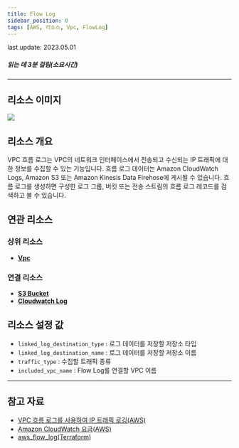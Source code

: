```yaml
---
title: Flow Log
sidebar_position: 0
tags: [AWS, 리소스, Vpc, FlowLog]
---
```



<span className="theme-doc-version-badge badge badge--secondary">
    last update: 2023.05.01
</span>

##### 읽는 데 3분 걸림(소요시간)

---

## 리소스 이미지

<img src={icon} />

## 리소스 개요

VPC 흐름 로그는 VPC의 네트워크 인터페이스에서 전송되고 수신되는 IP 트래픽에 대한 정보를 수집할 수 있는 기능입니다. 흐름 로그 데이터는 Amazon CloudWatch Logs, Amazon S3 또는 Amazon Kinesis Data Firehose에 게시될 수 있습니다. 흐름 로그를 생성하면 구성한 로그 그룹, 버킷 또는 전송 스트림의 흐름 로그 레코드를 검색하고 볼 수 있습니다.

## 연관 리소스

### 상위 리소스

-   [**Vpc**](https://docs.cstudio.app/docs/resource/aws/Vpc/)

### 연결 리소스

-   [**S3 Bucket**](https://docs.cstudio.app/docs/resource/aws/S3/S3Bucket)
-   [**Cloudwatch Log**](https://docs.cstudio.app/docs/resource/aws/Cloudwatch/Log)

## 리소스 설정 값

-   `linked_log_destination_type` : 로그 데이터를 저장할 저장소 타입
-   `linked_log_destination_name` : 로그 데이터를 저장할 저장소 이름
-   `traffic_type` : 수집할 트래픽 종류
-   `included_vpc_name` : Flow Log를 연결할 VPC 이름

---

## 참고 자료

-   [VPC 흐름 로그를 사용하여 IP 트래픽 로깅(AWS)](https://docs.aws.amazon.com/ko_kr/vpc/latest/userguide/flow-logs.html)
-   [Amazon CloudWatch 요금(AWS)](zzzhttps://aws.amazon.com/ko/cloudwatch/pricing/)
-   [aws_flow_log(Terraform)](https://registry.terraform.io/providers/hashicorp/aws/latest/docs/resources/flow_log)
